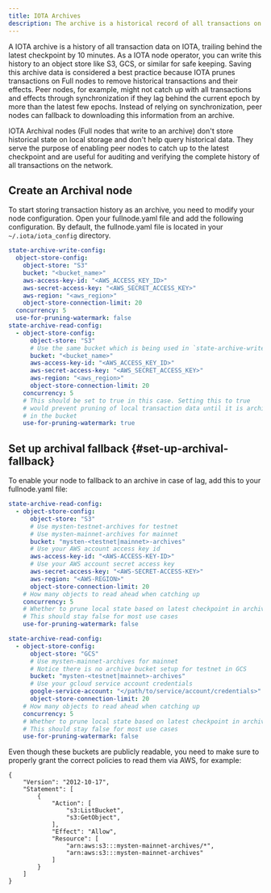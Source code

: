 ```yaml
---
title: IOTA Archives
description: The archive is a historical record of all transactions on IOTA. Enable archiving on your Full nodes as a best practice.
---
```


A IOTA archive is a history of all transaction data on IOTA, trailing behind the latest checkpoint by 10 minutes. As a IOTA node operator, you can write this history to an object store like S3, GCS, or similar for safe keeping. Saving this archive data is considered a best practice because IOTA prunes transactions on Full nodes to remove historical transactions and their effects. Peer nodes, for example, might not catch up with all transactions and effects through synchronization if they lag behind the current epoch by more than the latest few epochs. Instead of relying on synchronization, peer nodes can fallback to downloading this information from an archive.

IOTA Archival nodes (Full nodes that write to an archive) don't store historical state on local storage and don't help query historical data. They serve the purpose of enabling peer nodes to catch up to the latest checkpoint and are useful for auditing and verifying the complete history of all transactions on the network.

## Create an Archival node

To start storing transaction history as an archive, you need to modify your node configuration. Open your fullnode.yaml file and add the following configuration. By default, the fullnode.yaml file is located in your `~/.iota/iota_config` directory.

```yaml
state-archive-write-config:
  object-store-config:
    object-store: "S3"
    bucket: "<bucket_name>"
    aws-access-key-id: "<AWS_ACCESS_KEY_ID>"
    aws-secret-access-key: "<AWS_SECRET_ACCESS_KEY>"
    aws-region: "<aws_region>"
    object-store-connection-limit: 20
  concurrency: 5
  use-for-pruning-watermark: false
state-archive-read-config:
  - object-store-config:
      object-store: "S3"
      # Use the same bucket which is being used in `state-archive-write-config`
      bucket: "<bucket_name>"
      aws-access-key-id: "<AWS_ACCESS_KEY_ID>"
      aws-secret-access-key: "<AWS_SECRET_ACCESS_KEY>"
      aws-region: "<aws_region>"
      object-store-connection-limit: 20
    concurrency: 5
    # This should be set to true in this case. Setting this to true
    # would prevent pruning of local transaction data until it is archived
    # in the bucket
    use-for-pruning-watermark: true
```

## Set up archival fallback {#set-up-archival-fallback}

To enable your node to fallback to an archive in case of lag, add this to your fullnode.yaml file:

<Tabs groupId="object-store">
<TabItem value="s3" label="Amazon S3">

```yaml
state-archive-read-config:
  - object-store-config:
      object-store: "S3"
      # Use mysten-testnet-archives for testnet 
      # Use mysten-mainnet-archives for mainnet
      bucket: "mysten-<testnet|mainnet>-archives"
      # Use your AWS account access key id
      aws-access-key-id: "<AWS-ACCESS-KEY-ID>"
      # Use your AWS account secret access key
      aws-secret-access-key: "<AWS-SECRET-ACCESS-KEY>"
      aws-region: "<AWS-REGION>"
      object-store-connection-limit: 20
    # How many objects to read ahead when catching up  
    concurrency: 5
    # Whether to prune local state based on latest checkpoint in archive.
    # This should stay false for most use cases
    use-for-pruning-watermark: false
```

</TabItem>
<TabItem value="gcs" label="Google Cloud Storage">

```yaml
state-archive-read-config:
  - object-store-config:
      object-store: "GCS"
      # Use mysten-mainnet-archives for mainnet
      # Notice there is no archive bucket setup for testnet in GCS
      bucket: "mysten-<testnet|mainnet>-archives"
      # Use your gcloud service account credentials
      google-service-account: "</path/to/service/account/credentials>"
      object-store-connection-limit: 20
    # How many objects to read ahead when catching up  
    concurrency: 5
    # Whether to prune local state based on latest checkpoint in archive.
    # This should stay false for most use cases
    use-for-pruning-watermark: false
```

</TabItem>
</Tabs>


Even though these buckets are publicly readable, you need to make sure to properly grant the correct policies to read them via AWS, for example:
```
{
    "Version": "2012-10-17",
    "Statement": [
        {
            "Action": [
                "s3:ListBucket",
                "s3:GetObject",
            ],
            "Effect": "Allow",
            "Resource": [
                "arn:aws:s3:::mysten-mainnet-archives/*",
                "arn:aws:s3:::mysten-mainnet-archives"
            ]
        }
    ]
}
```

